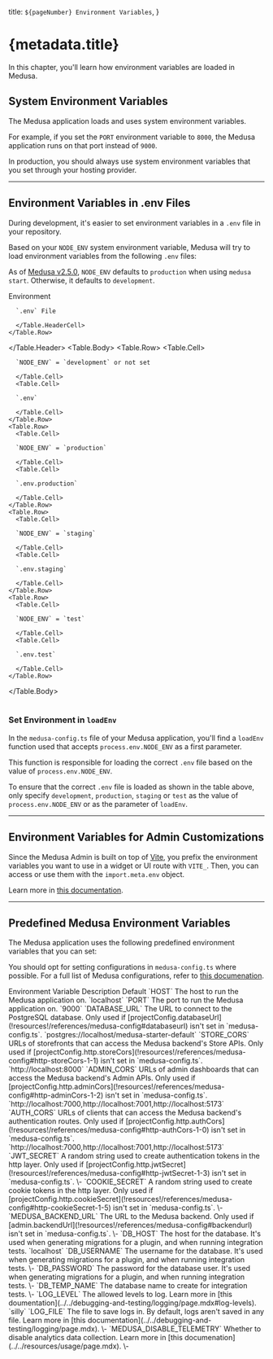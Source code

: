 
  title: `${pageNumber} Environment Variables`,
}

# {metadata.title}

In this chapter, you'll learn how environment variables are loaded in Medusa.

## System Environment Variables

The Medusa application loads and uses system environment variables.

For example, if you set the `PORT` environment variable to `8000`, the Medusa application runs on that port instead of `9000`.

In production, you should always use system environment variables that you set through your hosting provider.

---

## Environment Variables in .env Files

During development, it's easier to set environment variables in a `.env` file in your repository.

Based on your `NODE_ENV` system environment variable, Medusa will try to load environment variables from the following `.env` files:

<Note title="Tip">

As of [Medusa v2.5.0](https://github.com/medusajs/medusa/releases/tag/v2.5.0), `NODE_ENV` defaults to `production` when using `medusa start`. Otherwise, it defaults to `development`.

</Note>

<Table>
  <Table.Header>
    <Table.Row>
      <Table.HeaderCell>Environment</Table.HeaderCell>
      <Table.HeaderCell>
      
      `.env` File
      
      </Table.HeaderCell>
    </Table.Row>
  </Table.Header>
  <Table.Body>
    <Table.Row>
      <Table.Cell>

      `NODE_ENV` = `development` or not set

      </Table.Cell>
      <Table.Cell>

      `.env`

      </Table.Cell>
    </Table.Row>
    <Table.Row>
      <Table.Cell>

      `NODE_ENV` = `production`

      </Table.Cell>
      <Table.Cell>

      `.env.production`

      </Table.Cell>
    </Table.Row>
    <Table.Row>
      <Table.Cell>

      `NODE_ENV` = `staging`

      </Table.Cell>
      <Table.Cell>

      `.env.staging`

      </Table.Cell>
    </Table.Row>
    <Table.Row>
      <Table.Cell>

      `NODE_ENV` = `test`

      </Table.Cell>
      <Table.Cell>

      `.env.test`

      </Table.Cell>
    </Table.Row>
  </Table.Body>
</Table>

### Set Environment in `loadEnv`

In the `medusa-config.ts` file of your Medusa application, you'll find a `loadEnv` function used that accepts `process.env.NODE_ENV` as a first parameter.

This function is responsible for loading the correct `.env` file based on the value of `process.env.NODE_ENV`.

To ensure that the correct `.env` file is loaded as shown in the table above, only specify `development`, `production`, `staging` or `test` as the value of `process.env.NODE_ENV` or as the parameter of `loadEnv`.

---

## Environment Variables for Admin Customizations

Since the Medusa Admin is built on top of [Vite](https://vite.dev/), you prefix the environment variables you want to use in a widget or UI route with `VITE_`. Then, you can access or use them with the `import.meta.env` object.

Learn more in [this documentation](../admin/environment-variables/page.mdx).

---

## Predefined Medusa Environment Variables

The Medusa application uses the following predefined environment variables that you can set:

<Note title="Tip">

You should opt for setting configurations in `medusa-config.ts` where possible. For a full list of Medusa configurations, refer to [this documenation](!resources!/references/medusa-config).

</Note>

<Table>
  <Table.Header>
    <Table.Row>
      <Table.HeaderCell>Environment Variable</Table.HeaderCell>
      <Table.HeaderCell>Description</Table.HeaderCell>
      <Table.HeaderCell>Default</Table.HeaderCell>
    </Table.Row>
  </Table.Header>
  <Table.Body>
    <Table.Row>
      <Table.Cell>`HOST`</Table.Cell>
      <Table.Cell>The host to run the Medusa application on.</Table.Cell>
      <Table.Cell> `localhost` </Table.Cell>
    </Table.Row>
    <Table.Row>
      <Table.Cell>`PORT`</Table.Cell>
      <Table.Cell>The port to run the Medusa application on.</Table.Cell>
      <Table.Cell> `9000` </Table.Cell>
    </Table.Row>
    <Table.Row>
      <Table.Cell>`DATABASE_URL`</Table.Cell>
      <Table.Cell>
        The URL to connect to the PostgreSQL database. Only used if [projectConfig.databaseUrl](!resources!/references/medusa-config#databaseurl) isn't set in `medusa-config.ts`.
      </Table.Cell>
      <Table.Cell> `postgres://localhost/medusa-starter-default` </Table.Cell>
    </Table.Row>
    <Table.Row>
      <Table.Cell>`STORE_CORS`</Table.Cell>
      <Table.Cell>
        URLs of storefronts that can access the Medusa backend's Store APIs. Only used if [projectConfig.http.storeCors](!resources!/references/medusa-config#http-storeCors-1-1) isn't set in `medusa-config.ts`.
      </Table.Cell>
      <Table.Cell> `http://localhost:8000` </Table.Cell>
    </Table.Row>
    <Table.Row>
      <Table.Cell>`ADMIN_CORS`</Table.Cell>
      <Table.Cell>
        URLs of admin dashboards that can access the Medusa backend's Admin APIs. Only used if [projectConfig.http.adminCors](!resources!/references/medusa-config#http-adminCors-1-2) isn't set in `medusa-config.ts`.
      </Table.Cell>
      <Table.Cell> `http://localhost:7000,http://localhost:7001,http://localhost:5173` </Table.Cell>
    </Table.Row>
    <Table.Row>
      <Table.Cell>`AUTH_CORS`</Table.Cell>
      <Table.Cell>
        URLs of clients that can access the Medusa backend's authentication routes. Only used if [projectConfig.http.authCors](!resources!/references/medusa-config#http-authCors-1-0) isn't set in `medusa-config.ts`.
      </Table.Cell>
      <Table.Cell> `http://localhost:7000,http://localhost:7001,http://localhost:5173` </Table.Cell>
    </Table.Row>
    <Table.Row>
      <Table.Cell>`JWT_SECRET`</Table.Cell>
      <Table.Cell>
        A random string used to create authentication tokens in the http layer. Only used if [projectConfig.http.jwtSecret](!resources!/references/medusa-config#http-jwtSecret-1-3) isn't set in `medusa-config.ts`.
      </Table.Cell>
      <Table.Cell> \- </Table.Cell>
    </Table.Row>
    <Table.Row>
      <Table.Cell>`COOKIE_SECRET`</Table.Cell>
      <Table.Cell>
        A random string used to create cookie tokens in the http layer. Only used if [projectConfig.http.cookieSecret](!resources!/references/medusa-config#http-cookieSecret-1-5) isn't set in `medusa-config.ts`.
      </Table.Cell>
      <Table.Cell> \- </Table.Cell>
    </Table.Row>
    <Table.Row>
      <Table.Cell>`MEDUSA_BACKEND_URL`</Table.Cell>
      <Table.Cell>
        The URL to the Medusa backend. Only used if [admin.backendUrl](!resources!/references/medusa-config#backendurl) isn't set in `medusa-config.ts`.
      </Table.Cell>
      <Table.Cell> \- </Table.Cell>
    </Table.Row>
    <Table.Row>
      <Table.Cell>`DB_HOST`</Table.Cell>
      <Table.Cell>The host for the database. It's used when generating migrations for a plugin, and when running integration tests.</Table.Cell>
      <Table.Cell>`localhost`</Table.Cell>
    </Table.Row>
    <Table.Row>
      <Table.Cell>`DB_USERNAME`</Table.Cell>
      <Table.Cell>The username for the database. It's used when generating migrations for a plugin, and when running integration tests.</Table.Cell>
      <Table.Cell> \- </Table.Cell>
    </Table.Row>
    <Table.Row>
      <Table.Cell>`DB_PASSWORD`</Table.Cell>
      <Table.Cell>The password for the database user. It's used when generating migrations for a plugin, and when running integration tests.</Table.Cell>
      <Table.Cell> \- </Table.Cell>
    </Table.Row>
    <Table.Row>
      <Table.Cell>`DB_TEMP_NAME`</Table.Cell>
      <Table.Cell>The database name to create for integration tests.</Table.Cell>
      <Table.Cell> \- </Table.Cell>
    </Table.Row>
    <Table.Row>
      <Table.Cell>`LOG_LEVEL`</Table.Cell>
      <Table.Cell>
        The allowed levels to log. Learn more in [this doumentation](../../debugging-and-testing/logging/page.mdx#log-levels).
      </Table.Cell>
      <Table.Cell>`silly`</Table.Cell>
    </Table.Row>
    <Table.Row>
      <Table.Cell>`LOG_FILE`</Table.Cell>
      <Table.Cell>
        The file to save logs in. By default, logs aren't saved in any file. Learn more in [this documentation](../../debugging-and-testing/logging/page.mdx).
      </Table.Cell>
      <Table.Cell> \- </Table.Cell>
    </Table.Row>
    <Table.Row>
      <Table.Cell>`MEDUSA_DISABLE_TELEMETRY`</Table.Cell>
      <Table.Cell>
        Whether to disable analytics data collection. Learn more in [this documenation](../../resources/usage/page.mdx).
      </Table.Cell>
      <Table.Cell> \- </Table.Cell>
    </Table.Row>
  </Table.Body>
</Table>
